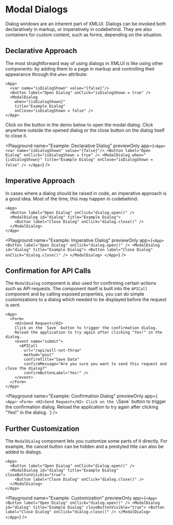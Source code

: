 # Modal Dialogs

Dialog windows are an inherent part of XMLUI.
Dialogs can be invoked both declaratively in markup, or imperatively in codebehind.
They are also containers for custom content, such as forms, depending on the situation.

## Declarative Approach

The most straightforward way of using dialogs in XMLUI is like using other components:
by adding them to a page in markup and controlling their appearance through the `when` attribute:

```ueml copy {4-7}
<App>
  <var name="isDialogShown" value="{false}"/>
  <Button label="Open Dialog" onClick="isDialogShown = true" />
  <ModalDialog
    when="{isDialogShown}"
    title="Example Dialog"
    onClose="isDialogShown = false" />
</App>
```

Click on the button in the demo below to open the modal dialog.
Click anywhere outside the opened dialog or the close button on the dialog itself to close it.

<Playground
  name="Example: Declarative Dialog"
  previewOnly
  app={`
  <App>
    <var name="isDialogShown" value="{false}"/>
    <Button label="Open Dialog" onClick="isDialogShown = true" />
    <ModalDialog when="{isDialogShown}" title="Example Dialog" onClose="isDialogShown = false" />
  </App>
  `}
/>

## Imperative Approach

In cases where a dialog should be raised in code, an imperative approach is a good idea.
Most of the time, this may happen in codebehind.

```ueml copy 
<App>
  <Button label="Open Dialog" onClick="dialog.open()" />
  <ModalDialog id="dialog" title="Example Dialog">
    <Button label="Close Dialog" onClick="dialog.close()" />
  </ModalDialog>
</App>
```

<Playground
  name="Example: Imperative Dialog"
  previewOnly
  app={`
  <App>
    <Button label="Open Dialog" onClick="dialog.open()" />
    <ModalDialog id="dialog" title="Example Dialog">
      <Button label="Close Dialog" onClick="dialog.close()" />
    </ModalDialog>
  </App>
  `}
/>

## Confirmation for API Calls

The `ModalDialog` component is also used for confirming certain actions such as API requests.
The component itself is built into the `APICall` component and by calling exposed properties,
you can do simple customizations to a dialog which needed to be displayed before the request is sent. 

```ueml copy {4-6}
<App>
  <Form>
    <H2>Send Request</H2>
    Click on the `Save` button to trigger the confirmation dialog.
    Reload the application to try again after clicking "Yes!" in the dialog.
    <event name="submit">
      <APICall
        url="/api/will-not-throw"
        method="post"
        confirmTitle="Save Data"
        confirmMessage="Are you sure you want to send this request and close the dialog?"
        confirmButtonLabel="Yes!" />
    </event>
  </Form>
</App>
```

<Playground
  name="Example: Confirmation Dialog"
  previewOnly
  app={`
  <App>
    <Form>
      <H2>Send Request</H2>
      Click on the \`Save\` button to trigger the confirmation dialog.
      Reload the application to try again after clicking "Yes!" in the dialog.
      <event name="submit">
        <APICall
          url="/api/will-not-throw"
          method="post"
          confirmTitle="Save Data"
          confirmMessage="Are you sure you want to send this request and close the dialog?"
          confirmButtonLabel="Yes!" />
      </event>
    </Form>
  </App>
  `}
/>

## Further Customization

The `ModalDialog` component lets you customize some parts of it directly.
For example, the cancel button can be hidden and a prestyled title can also be added to dialogs.

```ueml copy /title="Example Dialog"/ /closeButtonVisible="false"/
<App>
  <Button label="Open Dialog" onClick="dialog.open()" />
  <ModalDialog id="dialog" title="Example Dialog" closeButtonVisible="true">
    <Button label="Close Dialog" onClick="dialog.close()" />
  </ModalDialog>
</App>
```

<Playground
  name="Example: Customization"
  previewOnly
  app={`
  <App>
    <Button label="Open Dialog" onClick="dialog.open()" />
    <ModalDialog id="dialog" title="Example Dialog" closeButtonVisible="true">
      <Button label="Close Dialog" onClick="dialog.close()" />
    </ModalDialog>
  </App>
  `}
/>
